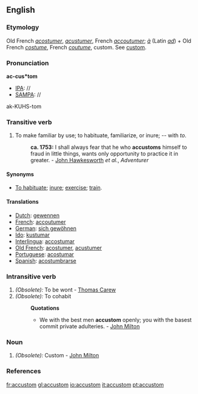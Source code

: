 ==English==

===Etymology===
Old French ''[[acostumer]]'', ''[[acustumer]]'', French ''[[accoutumer]]''; ''[[à]]'' (Latin ''[[ad]]'') + Old French ''[[costume]]'', French ''[[coutume]]'', custom. See [[custom]].

===Pronunciation===
'''ac-cus*tom'''
*[[IPA]]: //
*[[SAMPA]]: //
ak-KUHS-tom

===Transitive verb===
{{en-verb}}

#To make familiar by use; to habituate, familiarize, or inure; -- with ''to''.
#:'''ca. 1753:''' I shall always fear that he who '''accustoms''' himself to fraud in little things, wants only opportunity to practice it in greater. - [[w:John Hawkesworth|John Hawkesworth]] ''et al.'', ''Adventurer''

====Synonyms====
*[[To habituate]]; [[inure]]; [[exercise]]; [[train]].

====Translations====
*[[Dutch]]: [[gewennen]]
*[[French]]: [[accoutumer]]
*[[German]]: [[sich gewöhnen]]
*[[Ido]]: [[kustumar]]
*[[Interlingua]]: [[accostumar]]
*[[Old French]]: [[acostumer]], [[acustumer]]
*[[Portuguese]]: [[acostumar]]
*[[Spanish]]: [[acostumbrarse]]

===Intransitive verb===
#''(Obsolete):'' To be wont - [[w:Thomas Carew|Thomas Carew]]
#''(Obsolete):'' To cohabit
#:'''Quotations'''
#:*We with the best men '''accustom''' openly; you with the basest commit private adulteries. - [[w:John Milton|John Milton]]

===Noun===
#''(Obsolete):'' Custom - [[w:John Milton|John Milton]]

===References===
{{R:Webster 1913}}

[[fr:accustom]]
[[gl:accustom]]
[[io:accustom]]
[[it:accustom]]
[[pt:accustom]]